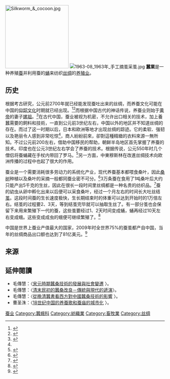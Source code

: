 [[File:Silkworm_&_cocoon.jpg|200px]]
[[File:1963-08_1963年_手工摘茧采茧.jpg|thumb]]
'''蠶業'''是一种养殖[[蚕|蚕]]并利用蚕的[[蛹|蛹]]来纺织[[丝绸|丝绸]]的[[养殖业|养殖业]]。

==历史==
根据考古研究，公元前2700年就已经能发现蚕吐出来的丝绸，而养蚕文化可能在中国的[[仰韶文化|仰韶文化]]时期就已经出现。<ref>{{cite book |title=Prehistoric textiles: the development of cloth in the Neolithic and Bronze Ages with special reference to the Aegean |last=Barber |first=E. J. W. |authorlink= |edition=reprint, illustrated |year=1992 |publisher=Princeton University Press |location= |isbn=978-0-691-00224-8 |page= |pages=31 |url=http://books.google.co.in/books?id=HnSlynSfeEIC&lpg=PA31&dq=yangshao%20dynasty%20silkworm%20discovery&pg=PA31#v=onepage&q&f=false |accessdate=06-11-2010 |archive-date=2019-12-10 |archive-url=https://web.archive.org/web/20191210090558/http://books.google.co.in/books?id=HnSlynSfeEIC&lpg=PA31&dq=yangshao%20dynasty%20silkworm%20discovery&pg=PA31#v=onepage&q&f=false |dead-url=no }}</ref><ref>{{Cite web |url=http://content.edu.tw/primary/nature/ks_gc/nctheme/ckl01/3-5-9.htm |title=蠶 |access-date=2013-07-10 |archive-url=https://web.archive.org/web/20130601075223/http://content.edu.tw/primary/nature/ks_gc/nctheme/ckl01/3-5-9.htm |archive-date=2013-06-01 |dead-url=yes }}</ref>而根据中国古代的神话传说，养蚕业则始于[[黄帝|黄帝]]的妻子[[嫘祖|嫘祖]]。<ref>{{Cite web |url=http://www.greatchinese.com/emperors/empress/leizu.htm |title=嫘祖 |access-date=2013-07-10 |archive-url=https://web.archive.org/web/20130823004900/http://www.greatchinese.com/emperors/empress/leizu.htm |archive-date=2013-08-23 |dead-url=yes }}</ref>在古代中国，蚕业被视为机密，不允许出口相关的技术，加上養蠶需要的飼料和技術，一直到公元前3世纪左右，中国以外的地区并不知道丝绸的存在。而过了这一时期以后，日本和欧洲等地才出现丝绸的踪迹。它的柔软、强韧以及艳丽令人感到非常吃惊<ref name="geek"/>，商人紛紛前來，卻對這種精緻的衣料來源一無所知。不过公元前200左右，借助中国移民的帮助，朝鲜半岛地区首先掌握了养蚕的技术。印度也在公元3世纪左右学会了养蚕的技术。根据传说，公元550年时几个僧侣将蚕蛹藏在手杖内带回了罗马。<ref>{{Cite web |url=http://knology.chinaccm.com/phrase-2006030910503900310.htm |title=丝绸 |access-date=2013-07-10 |archive-date=2015-12-24 |archive-url=https://web.archive.org/web/20151224211624/http://knology.chinaccm.com/phrase-2006030910503900310.htm |dead-url=no }}</ref>另一方面，中東穆斯林在改進丝绸技术向欧洲传播的过程中也起了很大的作用。

蚕业是一个需要消耗很多劳动力的系统化产业，现代养蚕基本都喂食桑叶，因此[[桑树|桑树]]种植以及桑叶的采摘一般都同蚕业密不可分。<ref>{{Cite web |url=http://www.yangchun.gd.cn/gt/zxts/2.htm |title=桑蚕饲养技术11问 |access-date=2013-07-10 |archive-date=2016-03-04 |archive-url=https://web.archive.org/web/20160304230424/http://www.yangchun.gd.cn/gt/zxts/2.htm |dead-url=yes }}</ref>3万条蚕在食用了1吨桑叶后大约只能产出5千克的生丝，因此在很长一段时间里丝绸都是一种名贵的纺织品。<ref name="geek">{{Cite web |url=http://www.wisegeek.com/what-is-the-history-of-silk.htm |title=What is the History of Silk? |access-date=2013-07-10 |archive-date=2020-08-10 |archive-url=https://web.archive.org/web/20200810025047/https://www.wisegeek.com/what-is-the-history-of-silk.htm |dead-url=no }}</ref>蚕的幼虫从卵中孵化出来以后便可以采食桑叶，经过一个月左右的时间长大吐丝结[[茧|茧]]。这段时间蚕的生长速度极快，生长期结束时的体重可以达到开始时的1万倍左右。结茧的过程要2、3天，等到结茧完毕就可以抽取生丝了。有一部分茧也会保留下来用来繁殖下一代的蚕，这些茧要经过1、2天时间变成蛹，蛹再经过10天左右变成蛾。这些变成成虫的蛾便可继续繁殖了。<ref>{{Cite web |url=http://www.iq61.com/science/10095/10149.aspx |title=蚕的生长过程 |access-date=2013-07-10 |archive-date=2020-02-04 |archive-url=https://web.archive.org/web/20200204183040/http://www.iq61.com/science/10095/10149.aspx |dead-url=no }}</ref>

中国是世界上蚕业产值最大的国家，2009年时全世界75%的蚕茧都产自中国，当年的丝绸商品出口额也达到了81亿美元。<ref>{{Cite web |url=http://www.zg3n.com.cn/2013/0329/153747.html |title=蚕桑产业过去的发展状况 |access-date=2013-07-10 |archive-date=2013-06-16 |archive-url=https://web.archive.org/web/20130616061241/http://www.zg3n.com.cn/2013/0329/153747.html |dead-url=yes }}</ref>

==来源==
{{Reflist|2}}
==延伸閱讀==
*毛傳慧：〈[http://www.hist.nthu.edu.tw/ezfiles/261/1261/img/1541/634994142.pdf 宋元時期蠶桑技術的發展與社會變遷] {{Wayback|url=http://www.hist.nthu.edu.tw/ezfiles/261/1261/img/1541/634994142.pdf |date=20180201193052 }}〉。
*毛傳慧：〈[http://www.hist.nthu.edu.tw/ezfiles/261/1261/img/1541/209930794.pdf 清末民初的蠶桑改良－傳統與現代的遞演]〉。
*毛傳慧：〈[http://www.hist.nthu.edu.tw/ezfiles/261/1261/img/1541/476223458.pdf 從晚清蠶書看西方對中國蠶桑技術的影響] {{Wayback|url=http://www.hist.nthu.edu.tw/ezfiles/261/1261/img/1541/476223458.pdf |date=20181008182756 }}〉。
*曹圣洙：〈[http://www.nssd.org/articles/article_read.aspx?id=39500295 18世纪中国的养蚕歌和蚕庙的城市化] {{Wayback|url=http://www.nssd.org/articles/article_read.aspx?id=39500295 |date=20180331173445 }}〉。

{{丝绸}}
[[Category:蚕业|]]
[[Category:蠶蛾科|Category:蠶蛾科]]
[[Category:紡織業|Category:紡織業]]
[[Category:畜牧業|Category:畜牧業]]
[[Category:丝绸|Category:丝绸]]